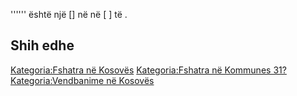 {{Fshat në 
 | Emri                = Sušica
 | Emri (Rasa dhanore) = Sušica
 | Figura              = 
 | Shteti              = Kosovës
 | Komuna              = 31?
 | Kodi postar         = 
 | Sipërfaqja          = 
 | Popullsia           = 
 | Regj. i popullsisë  = 
 | Dend. e popullsisë  = 
 | Faqja zyrtare       = 
 <!--- Koordinatat ----> 
 | Gjerësia            = 
 | Gjatësia            = 
 | Lartësia            = 
}}
'''''' është një [] në [[  ]] në [  ] të [[  ]].

<!-- == Gjeografia == -->
<!-- == Historia == -->
<!-- == Demografia == -->
== Shih edhe ==
{{Komuna 31?}}
{{Kosovo-Administrata-Cung}}

[[Kategoria:Fshatra në Kosovës]]
[[Kategoria:Fshatra në Kommunes 31?]]
[[Kategoria:Vendbanime në Kosovës]]